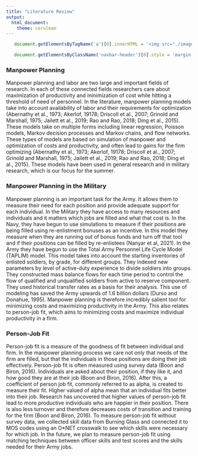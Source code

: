 ```yaml
---
title: "Literature Review"
output: 
  html_document:
    theme: cerulean
---
```

```js

   document.getElementsByTagName('a')[0].innerHTML = '<img src="./images/DSPG_white-01.png" width="120px" />'

   document.getElementsByClassName('navbar-header')[0].style = 'margin-top:-10px;'

```


### Manpower Planning
Manpower planning and labor are two large and important fields of research. In each of these connected fields researchers care about maximization of productivity and minimization of cost while hitting a threshold of need of personnel. In the literature, manpower planning models take into account availability of labor and their requirements for optimization (Abernathy et al., 1973; Akerlof, 19178; Driscoll et al., 2007; Grinold and Marshall, 1975; Jailett et al., 2019; Rao and Rao, 2018; Ding et al., 2015). These models take on multiple forms including linear regression, Poisson models, Markov decision processes and Markov chains, and flow networks. These types of models are based on simulation of manpower and optimization of costs and productivity, and often lead to gains for the firm optimizing (Abernathy et al., 1973; Akerlof, 19178; Driscoll et al., 2007; Grinold and Marshall, 1975; Jailett et al., 2019; Rao and Rao, 2018; Ding et al., 2015). These models have been used in general research and in military research, which is our focus for the summer.

### Manpower Planning in the Military
Manpower planning is an important task for the Army. It allows them to measure their need for each position and provide adequate support for each individual. In the Military they have access to many resources and individuals and it matters which jobs are filled and what that cost is. In the Navy, they have begun to use simulations to measure if their positions are being filled using re-enlistment bonuses as an incentive. In this  model they measure when they are running out of bonus funds and turn off that tool and if their positions can be filled by re-enlistees (Nanyar et al, 2021). In the Army they have begun to use the Total Army Personnel Life Cycle Model (TAPLIM) model. This model takes into account the starting inventories of enlisted soldiers, by grade, for different groups. They indexed new parameters by level of active-duty experience to divide soldiers into groups. They constructed mass balance flows for each time period to control the flow of qualified and unqualified soldiers from active to reserve component. They used historical transfer rates as a basis for their analysis. This use of modeling has saved the Army upwards of 1.6 billion dollars (Durso and Donahue, 1995). Manpower planning is therefore incredibly salient tool for minimizing costs and maximizing productivity in the Army. This also relates to person-job fit, which aims to minimizing costs and maximize individual productivity in a firm. 

### Person-Job Fit
Person-job fit is a measure of the goodness of fit between individual and firm. In the manpower planning process we care not only that needs of the firm are filled, but that the individuals in those positions are doing their job effectively. Person-job fit is often measured using survey data (Boon and Biron, 2016). Individuals are asked about their position, if they like it, and how good they are at their job (Boon and Biron, 2016). After this, a coefficient of person job fit, commonly referred to as alpha, is created to measure their fit. Higher valued of alpha mean that an individual fits better into their job. Research has uncovered that higher values of person-job fit lead to more productive individuals who are happier in their position. There is also less turnover and therefore decreases costs of transition and training for the firm (Boon and Biron, 2016). To measure person-job fit without survey data, we collected skill data from Burning Glass and connected it to MOS codes using an O*NET crosswalk to see which skills were necessary for which job. In the future, we plan to measure person-job fit using matching techniques between officer skills and test scores and the skills needed for their Army jobs.
